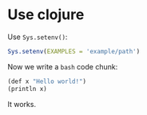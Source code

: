 # Use clojure

Use `Sys.setenv()`:

```r
Sys.setenv(EXAMPLES = 'example/path')
```

Now we write a `bash` code chunk:

```r
(def x "Hello world!")
(println x)
```

It works.
